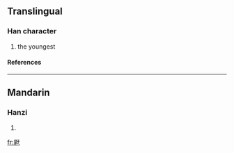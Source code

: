 ==Translingual==
===Han character===
{{Han char|rn=44|rad=尸|as=07|sn=10|four=|canj=尸山弓木 (SUND)}}
# the youngest
====References====
{{Han ref|kx=0302.161|hdz=20975.070|uh=5C58|ud=23640|bh=AE5E|bd=44638}}
----
==Mandarin==
===Hanzi===
{{cmn-hanzi|pin=[[mǎn]] ([[man3]])|wg=man<sup>3</sup>}}
# {{defn|Mandarin}}

[[fr:屘]]